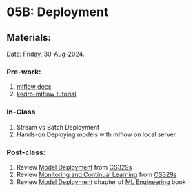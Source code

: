 # 05B: Deployment {.unnumbered}

## Materials:
Date: Friday, 30-Aug-2024.

### Pre-work:
1. [mlflow docs](https://mlflow.org/docs/latest/deployment/index.html)
2. [kedro-mlflow tutorial](https://github.com/Galileo-Galilei/kedro-mlflow-tutorial)


### In-Class
1. Stream vs Batch Deployment
2. Hands-on Deploying models with mlflow on local server

### Post-class:
1. Review [Model Deployment](https://docs.google.com/presentation/d/1U_zKs19VLJKnGE02JDRnzxJ8lgeVF22WSZ_GrA646fY/edit?usp=sharing) from [CS329s](https://stanford-cs329s.github.io/) 
2. Review [Monitoring and Continual Learning](https://docs.google.com/presentation/d/1yvbJJukJjJxlLr6dAVB5dENl_9o5621z7A3P0DF5m4E/edit?usp=sharing) from [CS329s](https://stanford-cs329s.github.io/)
3. Review [Model Deployment](https://www.dropbox.com/scl/fi/rdkviwr35zigfgsl7memz/Chapter8.pdf?rlkey=1v0kqmko0sl57eunxdmlq1jrc&e=1&dl=0) chapter of [ML Engineering](https://www.mlebook.com/wiki/doku.php) book